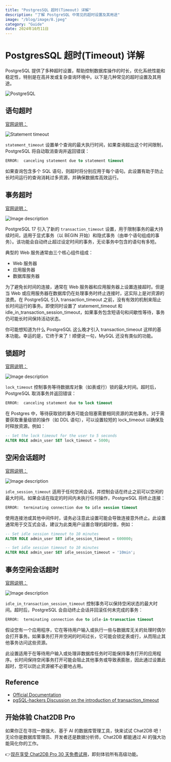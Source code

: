 ```yaml
---
title: "PostgresSQL 超时(Timeout) 详解"
description: "了解 PostgreSQL 中常见的超时设置及其用途"
image: "/blog/image/8.jpeg"
category: "Guide"
date: 2024年10月11日
---
```


# PostgresSQL 超时(Timeout) 详解

PostgreSQL 提供了多种超时设置，帮助控制数据库操作的时长，优化系统性能和稳定性，特别是在高并发或复杂查询环境中。以下是几种常见的超时设置及其用途。

![PostgreSQL](/image/blog/timeout/1.png)

## 语句超时

[官网说明：](https://www.postgresql.org/docs/current/runtime-config-client.html#GUC-STATEMENT-TIMEOUT)

![Statement timeout](/image/blog/timeout/2.png)

`statement_timeout` 设置单个查询的最大执行时间，如果查询超出这个时间限制，PostgreSQL 将自动取消查询并返回错误：

```sql
ERROR:  canceling statement due to statement timeout
```

如果查询包含多个 SQL 语句，则超时将分别应用于每个语句。此设置有助于防止长时间运行的查询消耗过多资源，并确保数据库高效运行。

## 事务超时

[官网说明：](https://www.postgresql.org/docs/current/runtime-config-client.html#GUC-TRANSACTION-TIMEOUT)

![Image description](/image/blog/timeout/3.png)

PostgreSQL 17 引入了新的 `transaction_timeout` 设置，用于限制事务的最大持续时间，适用于显式事务（以 BEGIN 开始）和隐式事务（由单个语句组成的事务）。该功能会自动终止超过设定时间的事务，无论事务中包含的语句有多短。

典型的 Web 服务通常由三个核心组件组成：

- Web 服务器
- 应用服务器
- 数据库服务器

为了避免长时间的连接，通常在 Web 服务器和应用服务器上设置连接超时。但是当 Web 或应用服务器在数据库仍在处理事务时终止连接时，这实际上是对资源的浪费。在 PostgreSQL 引入 transaction_timeout 之前，没有有效的机制来阻止长时间运行的事务。即使同时设置了 statement_timeout 和 idle_in_transaction_session_timeout，如果事务包含短语句和间歇性等待，事务仍可能长时间保持活动状态。

你可能想知道为什么 PostgreSQL 这么晚才引入 transaction_timeout 这样的基本功能。幸运的是，它终于来了！顺便说一句，MySQL 还没有类似的功能。

## 锁超时

[官网说明：](https://www.postgresql.org/docs/current/runtime-config-client.html#GUC-LOCK-TIMEOUT)


![Image description](/image/blog/timeout/4.png)

`lock_timeout` 控制事务等待数据库对象（如表或行）锁的最大时间。超时后，PostgreSQL 取消事务并返回错误：

```sql
ERROR:  canceling statement due to lock timeout
```

在 Postgres 中，等待获取锁的事务可能会阻塞需要相同资源的其他事务。对于需要获取重量级锁的操作（如 DDL 语句），可以设置较短的 lock_timeout 以确保及时释放资源。例如：

```SQL
-- Set the lock timeout for the user to 5 seconds
ALTER ROLE admin_user SET lock_timeout = 5000; 
```

## 空闲会话超时

[官网说明：](https://www.postgresql.org/docs/current/runtime-config-client.html#GUC-IDLE-SESSION-TIMEOUT)

![Image description](/image/blog/timeout/5.png)

`idle_session_timeout` 适用于任何空闲会话，并控制会话在终止之前可以空闲的最大时间。如果会话在指定的时间内未执行任何操作，PostgreSQL 将终止连接：

```sql
ERROR:  terminating connection due to idle session timeout
```

使用连接池或其他中间件时，请务必注意此设置可能会导致连接意外终止。此设置通常用于交互式会话，建议为此类用户设置合理的超时值，例如：

```SQL
-- Set idle session timeout to 10 minutes
ALTER ROLE admin_user SET idle_session_timeout = 600000;

-- Set idle session timeout to 10 minutes
ALTER ROLE admin_user SET idle_session_timeout = '10min'; 
```

## 事务空闲会话超时

[官网说明：](https://www.postgresql.org/docs/current/runtime-config-client.html#GUC-IDLE-IN-TRANSACTION-SESSION-TIMEOUT)

![Image description](/image/blog/timeout/6.png)

`idle_in_transaction_session_timeout` 控制事务可以保持空闲状态的最大时间。超时后，PostgreSQL 会自动终止会话并回滚任何未完成的事务：

```sql
ERROR:  terminating connection due to idle-in-transaction timeout
```

假设您有一个应用程序，它在等待用户输入或执行一些与数据库无关的处理时偶尔会打开事务。如果事务打开并空闲的时间过长，它可能会锁定表或行，从而阻止其他事务访问这些资源。

此设置适用于在等待用户输入或处理非数据库任务时可能保持事务打开的应用程序。长时间保持空闲事务打开可能会阻止其他事务或导致表膨胀，因此通过设置此超时，您可以防止资源被不必要地占用。

## Reference

- [Official Documentation](https://www.postgresql.org/docs/current/runtime-config-client.html)
- [pgSQL-hackers Discussion on the introduction of transaction_timeout](https://www.postgresql.org/message-id/flat/f508267d1ba8f0bfd7b93181d10511dc@oss.nttdata.com#2506da45ff92aaea65c30996fbf19c85)

## 开始体验 Chat2DB Pro

如果你正在寻找一款强大、基于 AI 的数据库管理工具，快来试试 Chat2DB 吧！无论你是数据库管理员、开发者还是数据分析师，Chat2DB 都能通过 AI 的强大功能简化你的工作。

👉[现在享受 Chat2DB Pro 30 天免费试用](https://chat2db-ai.com/pricing)，即刻体验所有高级功能。
